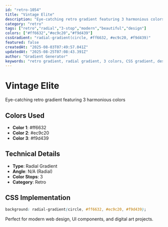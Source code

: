 ```yaml
---
id: "retro-1054"
title: "Vintage Elite"
description: "Eye-catching retro gradient featuring 3 harmonious colors"
category: "retro"
tags: ["retro","radial","3-stop","modern","beautiful","design"]
colors: ["#ff6632","#ec9c20","#f9d439"]
cssGradient: "radial-gradient(circle, #ff6632, #ec9c20, #f9d439)"
featured: false
createdAt: "2025-08-03T07:49:57.041Z"
updatedAt: "2025-08-25T07:08:43.391Z"
author: "Gradient Generator"
keywords: "retro gradient, radial gradient, 3 colors, CSS gradient, design, #ff6632, #ec9c20, #f9d439"
---
```


# Vintage Elite

Eye-catching retro gradient featuring 3 harmonious colors

## Colors Used
- **Color 1**: #ff6632
- **Color 2**: #ec9c20
- **Color 3**: #f9d439

## Technical Details
- **Type**: Radial Gradient
- **Angle**: N/A (Radial)
- **Color Stops**: 3
- **Category**: Retro

## CSS Implementation
```css
background: radial-gradient(circle, #ff6632, #ec9c20, #f9d439);
```

Perfect for modern web design, UI components, and digital art projects.
